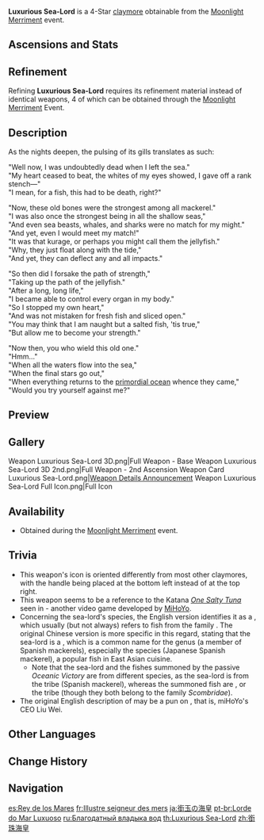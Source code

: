 {{Weapon Infobox
|title          = Lux&shy;u&shy;ri&shy;ous Sea-Lord
|id             = 12412
|image          = <gallery>
Weapon Luxurious Sea-Lord.png|Base
Weapon Luxurious Sea-Lord 2nd.png|2nd Ascension
</gallery>
|type           = Claymore
|quality        = 4
|obtain         = Events
|event_name     = [[Moonlight Merriment]]
|releaseDate    = 2021-09-27
|base_atk       = 41
|2nd_stat_type  = ATK
|2nd_stat       = 12%
|passive        = Oceanic Victory
|effect         = Increases [[Elemental Burst]] DMG by (var1)%. When Elemental Burst hits opponents, there is a 100% chance of summoning a huge onrush of tuna that deals (var2)% ATK as [[AoE]] DMG. This effect can occur once every 15s.
|eff_rank1_var1 = 12
|eff_rank2_var1 = 15
|eff_rank3_var1 = 18
|eff_rank4_var1 = 21
|eff_rank5_var1 = 24
|eff_rank1_var2 = 100
|eff_rank2_var2 = 125
|eff_rank3_var2 = 150
|eff_rank4_var2 = 175
|eff_rank5_var2 = 200
|eff_att1       = Elemental Burst DMG Bonus
|eff_att2       = AoE
}}
{{Description|The great king of the ocean. Having been air-dried, it makes for a fine weapon as well as emergency sustenance.}}
'''Luxurious Sea-Lord''' is a 4-Star [[claymore]] obtainable from the [[Moonlight Merriment]] event.

==Ascensions and Stats==
{{Weapon Ascensions and Stats
|ascendMat1 = Grain of Aerosiderite
|ascendMat2 = Piece of Aerosiderite
|ascendMat3 = Bit of Aerosiderite
|ascendMat4 = Chunk of Aerosiderite
|bossMat1   = Fragile Bone Shard
|bossMat2   = Sturdy Bone Shard
|bossMat3   = Fossilized Bone Shard
|commonMat1 = Slime Condensate
|commonMat2 = Slime Secretions
|commonMat3 = Slime Concentrate
}}

==Refinement==
Refining '''Luxurious Sea-Lord''' requires its refinement material {{Item|Emperor's Balsam}} instead of identical weapons, 4 of which can be obtained through the [[Moonlight Merriment]] Event.

==Description==
As the nights deepen, the pulsing of its gills translates as such:

"Well now, I was undoubtedly dead when I left the sea."<br>
"My heart ceased to beat, the whites of my eyes showed, I gave off a rank stench&mdash;"<br>
"I mean, for a fish, this had to be death, right?"

"Now, these old bones were the strongest among all mackerel."<br>
"I was also once the strongest being in all the shallow seas,"<br>
"And even sea beasts, whales, and sharks were no match for my might."<br>
"And yet, even I would meet my match!"<br>
"It was that kurage, or perhaps you might call them the jellyfish."<br>
"Why, they just float along with the tide,"<br>
"And yet, they can deflect any and all impacts."

"So then did I forsake the path of strength,"<br>
"Taking up the path of the jellyfish."<br>
"After a long, long life,"<br>
"I became able to control every organ in my body."<br>
"So I stopped my own heart,"<br>
"And was not mistaken for fresh fish and sliced open."<br>
"You may think that I am naught but a salted fish, 'tis true,"<br>
"But allow me to become your strength."

"Now then, you who wield this old one."<br>
"Hmm..."<br>
"When all the waters flow into the sea,"<br>
"When the final stars go out,"<br>
"When everything returns to the [[Primordial Sea|primordial ocean]] whence they came,"<br>
"Would you try yourself against me?"

==Preview==
{{Preview
|file    = Weapon Luxurious Sea-Lord Passive
|caption = Passive: Oceanic Victory - Onrush of Tuna Summoned
}}

==Gallery==
<gallery>
Weapon Luxurious Sea-Lord 3D.png|Full Weapon - Base
Weapon Luxurious Sea-Lord 3D 2nd.png|Full Weapon - 2nd Ascension
Weapon Card Luxurious Sea-Lord.png|[https://www.hoyolab.com/article/770658 Weapon Details Announcement]
Weapon Luxurious Sea-Lord Full Icon.png|Full Icon
</gallery>

==Availability==
* Obtained during the [[Moonlight Merriment]] event.

==Trivia==
* This weapon's icon is oriented differently from most other claymores, with the handle being placed at the bottom left instead of at the top right.
* This weapon seems to be a reference to the Katana ''[[w:c:honkaiimpact3:One Salty Tuna|One Salty Tuna]]'' seen in ''{{w|Honkai Impact 3rd}}'' - another video game developed by [[MiHoYo]].
* Concerning the sea-lord's species, the English version identifies it as a {{w|mackerel}}, which usually (but not always) refers to fish from the family ''{{w|Scombridae}}''. The original Chinese version is more specific in this regard, stating that the sea-lord is a {{Lang|''chūnyú''|zh=䲠鱼}}, which is a common name for the genus ''{{w|Scomberomorus}}'' (a member of Spanish mackerels), especially the species ''{{w|Japanese Spanish mackerel|Scomberomorus niphonius}}'' (Japanese Spanish mackerel), a popular fish in East Asian cuisine.
** Note that the sea-lord and the fishes summoned by the passive ''Oceanic Victory'' are from different species, as the sea-lord is from the tribe ''{{w|Spanish mackerel|Scomberomorini}}'' (Spanish mackerel), whereas the summoned fish are {{Lang|tunas|''wěi''|zh=鲔|zh_rm=wěi}}, or the tribe ''{{w|Tuna|Thunnini}}'' (though they both belong to the family ''Scombridae'').
* The original English description of {{Lang|titanic ''wei'' (tuna)|zh=大鲔|zh_rm=dà wěi|zh_tl=big tuna}} may be a pun on {{Lang|"Big Wei"|zh=大伟|zh_rm=Dà Wěi}}, that is, miHoYo's CEO Liu Wei.

==Other Languages==
{{Other Languages
|1_en      = Luxurious Sea-Lord
|1_zhs     = 衔珠海皇
|1_zhs_rm  = Xián Zhū Hǎi Huáng
|1_zht     = 銜珠海皇
|1_zht_rm  = Xián Zhū Hǎi Huáng
|1_zh_tl   = Pearl-Biting Sea-Lord
|1_ja      = 銜玉の海皇
|1_ja_rm   = Kangyoku no Kaiou
|1_ja_tl   = Pearl-Biting Sea-Lord
|1_ko      = 진주를 문 해황
|1_ko_tl   = Pearl-Biting Sea-Lord
|1_es      = Rey de los Mares
|1_es_tl   = King of the Seas
|1_fr      = Illustre seigneur des mers
|1_fr_tl   = Illustrious Lord of the Seas
|1_ru      = Благодатный владыка вод
|1_ru_tl   = Blessed Lord of the Waters
|1_th      = Luxurious Sea-Lord
|1_th_rm   = 
|1_th_tl   = 
|1_vi      = Vua Biển Hàng Hiệu
|1_vi_tl   = Luxurious Sea King
|1_de      = Luxuriöser Seekönig
|1_de_tl   = Luxurious Sea-King
|1_id      = Luxurious Sea-Lord
|1_id_tl   = 
|1_pt      = Lorde do Mar Luxuoso
|1_pt_tl   = Luxurious Sea Lord
|1_tr      = Denizlerin Efendisi
|1_tr_tl   = The Sea's Lord
|1_it      = Sovrano marino
|1_it_tl   = Marine Sovereign

|2_en      = Oceanic Victory
|2_zhs     = 海洋的胜利
|2_zhs_rm  = Hǎiyáng de Shènglì
|2_zht     = 海洋的勝利
|2_zht_rm  = Hǎiyáng de Shènglì
|2_zh_tl   = Victory of the Ocean
|2_ja      = 海の勝利
|2_ja_rm   = Umi no Shouri
|2_ja_tl   = Oceanic Victory
|2_ko      = 바다의 승리
|2_ko_rm   = Bada-ui Seungni
|2_ko_tl   = Victory of the Ocean
|2_es      = Victoria oceánica
|2_es_tl   = Oceanic Victory
|2_fr      = Victoire océanique
|2_fr_tl   = Oceanic Victory
|2_ru      = Победа океана
|2_ru_tl   = Ocean's Victory
|2_th      = Oceanic Victory
|2_th_rm   = 
|2_th_tl   = 
|2_vi      = Chiến Thắng Của Biển Cả
|2_vi_tl   = 
|2_de      = Meeressieg
|2_de_tl   = Ocean Victory
|2_id      = Oceanic Victory
|2_id_tl   = 
|2_pt      = Vitória Oceânica
|2_pt_tl   = 
|2_tr      = Okyanus Zaferi
|2_tr_tl   = Ocean Victory
|2_it      = Vittoria oceanica
|2_it_tl   = 
}}

==Change History==
{{Change History|2.1}}

==Navigation==
{{Weapon Navbox|Claymores}}

[[es:Rey de los Mares]]
[[fr:Illustre seigneur des mers]]
[[ja:銜玉の海皇]]
[[pt-br:Lorde do Mar Luxuoso]]
[[ru:Благодатный владыка вод]]
[[th:Luxurious Sea-Lord]]
[[zh:銜珠海皇]]